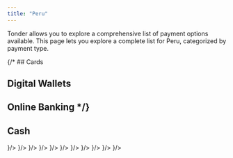 ```yaml
---
title: "Peru"
---
```


Tonder allows you to explore a comprehensive list of payment options available. This page lets you explore a complete list for Peru, categorized by payment type. 

{/* ## Cards

## Digital Wallets

## Online Banking */}

## Cash

<CardGroup cols={4}>
  <Card title="Pago Efectivo" icon={
    <svg xmlns="http://www.w3.org/2000/svg" width="48" height="32" fill="none"><path d="M0 4a4 4 0 0 1 4-4h40a4 4 0 0 1 4 4v24a4 4 0 0 1-4 4H4a4 4 0 0 1-4-4V4z" fill="#FC0"/><path d="M35.517 15.259a.914.914 0 0 1-.025 1.175c-4.228 4.831-9.79 8.414-15.947 10.231l-1.592.47a2.102 2.102 0 0 1-2.585-1.341 31.104 31.104 0 0 1 .014-19.922 2.12 2.12 0 0 1 2.538-1.374l1.497.392a30.79 30.79 0 0 1 16.1 10.369z" fill="#fff"/><path d="M33.837 15.273a.794.794 0 0 1-.022 1.02c-3.672 4.197-8.502 7.309-13.85 8.887l-1.383.408a1.825 1.825 0 0 1-2.245-1.165 27.014 27.014 0 0 1 .012-17.303 1.841 1.841 0 0 1 2.204-1.192l1.3.34a26.742 26.742 0 0 1 13.983 9.005z" fill="#FC0"/><path fill-rule="evenodd" clip-rule="evenodd" d="m19.689 11.557 1.058-.166 1.06-.166 2.117-.083h.83l.563.014a2.913 2.913 0 0 1 2.842 2.912 4.798 4.798 0 0 1-4.797 4.797h-2.619l-.63 2.791a1 1 0 0 1-.975.78h-.317a1 1 0 0 1-.982-1.188l.93-4.874h3.889l-.229 1.411 3.322-2.906-2.325-2.907-.227 1.246h-3.827l.317-1.66z" fill="#000"/><path fill-rule="evenodd" clip-rule="evenodd" d="M44 1H4a3 3 0 0 0-3 3v24a3 3 0 0 0 3 3h40a3 3 0 0 0 3-3V4a3 3 0 0 0-3-3zM4 0a4 4 0 0 0-4 4v24a4 4 0 0 0 4 4h40a4 4 0 0 0 4-4V4a4 4 0 0 0-4-4H4z" fill="#000" fill-opacity=".1"/></svg>
  }/>
  <Card title="Kasnet" icon={
    <svg xmlns="http://www.w3.org/2000/svg" width="48" height="32" fill="none"><path d="M0 3a3 3 0 0 1 3-3h42a3 3 0 0 1 3 3v26a3 3 0 0 1-3 3H3a3 3 0 0 1-3-3V3z" fill="#213D94"/><path fill-rule="evenodd" clip-rule="evenodd" d="M45 1H3a2 2 0 0 0-2 2v26a2 2 0 0 0 2 2h42a2 2 0 0 0 2-2V3a2 2 0 0 0-2-2zM3 0a3 3 0 0 0-3 3v26a3 3 0 0 0 3 3h42a3 3 0 0 0 3-3V3a3 3 0 0 0-3-3H3z" fill="#fff" fill-opacity=".1"/><path fill-rule="evenodd" clip-rule="evenodd" d="m6.864 13.008-.79 2.331 3.89-2.331h2.62L7.32 16.023l3.527 3.308h-2.68l-2.586-2.534-.862 2.534H3l2.15-6.323h1.72-.006zm12.51 1.88h2.807c.999 0 1.298.32.953 1.332l-.227.663c-.328.969-.763 1.239-1.73 1.239h-2.983c-.996 0-1.297-.323-.956-1.333l.014-.059 1.348-.165-.112.358h3.106l.277-.815h-2.809c-.998 0-1.287-.325-.945-1.332l.181-.534c.329-.967.756-1.242 1.723-1.242h2.737c.932 0 1.298.3.977 1.247l-1.359.19.099-.305H19.62l-.253.748.008.008zm-3.548-1.88 1.19 5.116h-1.561l-.222-1.057H12.36l-.919 1.057H9.924l4.633-5.116h1.269zm-1.1 1.4-1.333 1.5h1.616l-.284-1.5zm11.26-1.4 3.077 3.605c.11.123.213.248.307.384.09-.333.16-.576.205-.72l1.111-3.269h1.568l-2.147 6.323h-1.13l-3.207-3.78a3.096 3.096 0 0 1-.165-.217c-.08.294-.142.505-.187.635l-1.146 3.36h-1.567l2.15-6.324h1.126l.005.003zm12.303 0-.38 1.114h-3.813l-.264.785h2.222l-.38 1.113h-2.221l-.31.905h3.861l-.408 1.2h-5.288l1.739-5.117h5.242zm1.047 5.116 1.345-3.965h-2.213l.39-1.151h5.869l-.393 1.15H42.11l-1.349 3.966h-1.425z" fill="#fff"/></svg>
  }/>
  <Card title="Caja Los Andes" icon={
    <svg xmlns="http://www.w3.org/2000/svg" width="48" height="32" fill="none"><path d="M0 3a3 3 0 0 1 3-3h42a3 3 0 0 1 3 3v26a3 3 0 0 1-3 3H3a3 3 0 0 1-3-3V3z" fill="#1A93CA"/><path fill-rule="evenodd" clip-rule="evenodd" d="M45 1H3a2 2 0 0 0-2 2v26a2 2 0 0 0 2 2h42a2 2 0 0 0 2-2V3a2 2 0 0 0-2-2zM3 0a3 3 0 0 0-3 3v26a3 3 0 0 0 3 3h42a3 3 0 0 0 3-3V3a3 3 0 0 0-3-3H3z" fill="#000" fill-opacity=".1"/><path d="M42.03 23.124v-2.117c0-.04.009-.083-.023-.118-.064-.304-.263-.47-.572-.47h-3.736c-.48 0-.957-.043-1.423-.166-1.12-.295-2.068-.86-2.78-1.79a53.967 53.967 0 0 1-1.514-2.11 364.618 364.618 0 0 1-4.66-6.935c-.131-.201-.302-.306-.549-.305-.89.005-1.78.004-2.67 0a.604.604 0 0 0-.517.264c-2.12 2.836-4.236 5.676-6.425 8.46-.392.499-.76 1.023-1.25 1.434-1.186.995-2.547 1.45-4.09 1.232-2.304-.328-3.879-2.572-3.436-4.855.343-1.764 1.757-3.088 3.553-3.328.28-.037.454-.195.513-.465.032-.034.024-.077.024-.117V9.565c0-.04.008-.084-.026-.117-.064-.295-.274-.46-.573-.447-.277.01-.55.052-.821.106-1.762.348-3.23 1.203-4.36 2.596-1.484 1.833-1.993 3.93-1.529 6.24.348 1.734 1.242 3.155 2.616 4.267a7.274 7.274 0 0 0 4.164 1.632 8.246 8.246 0 0 0 2.51-.215c1.32-.317 2.515-.88 3.549-1.77.549-.472.992-1.039 1.442-1.599 1.784-2.224 3.495-4.504 5.21-6.78.18-.24.342-.494.552-.709.144-.146.271-.141.422-.003.086.079.144.179.206.275 1.423 2.189 2.853 4.373 4.37 6.498.423.593.832 1.2 1.342 1.72 1.552 1.585 3.479 2.35 5.667 2.44 1.405.058 2.813.014 4.22.014.31 0 .507-.165.571-.47.032-.036.022-.079.022-.119z" fill="#fff"/></svg>
  }/>
  <Card title="Caja Paita" icon={
    <svg xmlns="http://www.w3.org/2000/svg" width="48" height="32" fill="none"><path d="M0 3a3 3 0 0 1 3-3h42a3 3 0 0 1 3 3v26a3 3 0 0 1-3 3H3a3 3 0 0 1-3-3V3z" fill="#EFEFEF"/><path fill-rule="evenodd" clip-rule="evenodd" d="M45 1H3a2 2 0 0 0-2 2v26a2 2 0 0 0 2 2h42a2 2 0 0 0 2-2V3a2 2 0 0 0-2-2zM3 0a3 3 0 0 0-3 3v26a3 3 0 0 0 3 3h42a3 3 0 0 0 3-3V3a3 3 0 0 0-3-3H3z" fill="#000" fill-opacity=".1"/><path d="M13.03 11.01v6.793c-.002 1.317-.504 2.398-1.55 3.209a3.654 3.654 0 0 1-2.247.79c-1.372.012-2.744.003-4.116.003-.032 0-.065-.003-.109-.006-.003-.044-.008-.085-.008-.125V14.89a3.89 3.89 0 0 1 3.891-3.885c1.315-.008 2.63-.004 3.945-.004.06 0 .12.006.193.009zm-2.546 7.59h.249c.405.001.536-.109.545-.512.014-.624.022-1.249.007-1.873-.014-.612-.443-1.038-1.028-1.043-.824-.005-1.647-.006-2.47.002a1.042 1.042 0 0 0-1.038 1.056c-.002.54-.01 1.078-.007 1.618 0 .15.019.302.048.45.033.174.145.286.328.302.122.01.245.005.368.01.09.005.124-.03.122-.123-.008-.265-.008-.53-.011-.795v-.282h2.886v1.19zm-1.447-3.63c.374.009.68-.275.69-.642a.662.662 0 0 0-.658-.673.67.67 0 0 0-.687.648c-.009.35.294.658.655.667zm-.02 4.038c.694 0 1.389.002 2.084-.001.062 0 .124-.034.187-.051-.064-.021-.128-.06-.192-.06-1.395-.003-2.789-.002-4.183-.002-.033 0-.068-.005-.098.004-.023.007-.04.032-.06.049.021.02.04.05.065.057.04.01.084.004.127.004h2.07zM28.793 19.194h-1.078c-.003-.067-.009-.126-.009-.186l.001-4.455c0-.453.206-.662.654-.66.662.005 1.325-.005 1.985.023.793.033 1.31.527 1.393 1.32.03.282.021.578-.026.858-.122.734-.604 1.16-1.347 1.198-.462.023-.927.015-1.39.007-.146-.002-.181.041-.18.184.01.52.005 1.04.004 1.56 0 .046-.004.092-.007.15zm.075-3.652c0 .17-.004.34 0 .51.003.158.089.251.244.252.335.003.671.008 1.006-.007.37-.017.597-.25.631-.62.007-.075.005-.151.003-.227-.015-.388-.218-.627-.604-.657-.343-.026-.689-.02-1.034-.016-.153 0-.24.1-.245.255-.005.17-.001.34-.001.51z" fill="#D92128"/><path d="M18.932 15.762c-.317 0-.613.004-.91-.005-.034 0-.081-.067-.096-.112-.21-.623-.584-.813-1.152-.818-.58-.005-1.022.204-1.255.885a2.568 2.568 0 0 0 .045 1.843c.234.573.743.768 1.277.755a2.06 2.06 0 0 0 .324-.034c.316-.058.535-.247.673-.532.104-.213.276-.3.504-.299h.59c-.058.552-.244 1.015-.684 1.349-.351.265-.755.372-1.188.406-.45.035-.89 0-1.31-.162-.719-.276-1.123-.827-1.277-1.563a4.236 4.236 0 0 1 .049-2.004c.226-.83.873-1.387 1.732-1.495.5-.063.992-.044 1.466.13.676.248 1.058.746 1.185 1.447.011.06.016.12.027.21z" fill="#7EA43F"/><path d="M31.869 16.296c.026-.497.386-.96.894-1.105a2.676 2.676 0 0 1 1.792.087c.41.168.623.49.625.94l.001 1.505c.001.465.045.924.167 1.375.007.026.007.055.011.09h-.831l-.045-.162c-.055.024-.11.049-.165.07a2.768 2.768 0 0 1-1.602.131c-.704-.152-1.025-.689-.931-1.44.073-.584.469-.838.973-.97.314-.081.642-.112.96-.178.114-.023.226-.07.328-.126a.257.257 0 0 0 .136-.275.273.273 0 0 0-.195-.237c-.262-.088-.532-.125-.794-.033-.108.038-.188.158-.28.241-.032.029-.064.082-.096.083-.316.006-.632.004-.948.004zm2.327.9c-.188.057-.353.113-.52.158-.169.046-.341.076-.509.123a.803.803 0 0 0-.216.104c-.172.112-.202.287-.187.474a.404.404 0 0 0 .265.37c.368.148.867-.035 1.058-.381.147-.266.102-.55.109-.849zM42.19 19.188h-.84l-.05-.163c-.434.238-.907.26-1.38.25a1.823 1.823 0 0 1-.593-.119c-.524-.199-.757-.607-.724-1.215.034-.619.264-.915.983-1.123.312-.09.641-.115.96-.179.105-.02.209-.062.305-.11a.269.269 0 0 0 .155-.292c-.016-.129-.092-.205-.209-.243-.253-.08-.515-.117-.766-.028-.113.04-.196.163-.292.247-.033.028-.067.078-.1.079-.312.006-.624.003-.935.003-.005-.437.349-.912.816-1.082.481-.175.976-.15 1.47-.06.323.057.629.17.817.457.092.14.172.315.183.479.028.424.023.85.015 1.276-.011.612.018 1.22.185 1.823zm-1.165-1.99c-.032.004-.05.005-.068.01-.276.075-.554.148-.829.23-.12.037-.243.082-.35.146-.173.101-.2.28-.188.459.01.176.09.313.267.382.409.162.955-.072 1.108-.483.089-.24.069-.489.06-.744z" fill="#D92128"/><path d="M22.578 19.213c-.222 0-.425-.006-.628.002-.12.005-.205-.014-.206-.158 0-.03-.02-.06-.031-.087-.19.059-.37.139-.558.168-.415.066-.835.113-1.25 0-.556-.152-.834-.492-.864-1.067-.01-.176.01-.358.046-.532.086-.413.408-.607.768-.717.327-.1.673-.132 1.008-.206.146-.032.289-.087.425-.148a.265.265 0 0 0 .156-.266.279.279 0 0 0-.185-.262c-.28-.112-.57-.148-.856-.041a.546.546 0 0 0-.228.198.255.255 0 0 1-.246.122c-.222-.008-.444 0-.667 0-.046 0-.091-.005-.137-.008.046-.504.409-.943.924-1.075a2.762 2.762 0 0 1 1.711.084c.422.162.635.49.637.942 0 .506-.002 1.012 0 1.518.002.478.041.953.165 1.417.008.03.008.064.015.116h.001zm-1.132-2.088c-.384.103-.756.2-1.126.304a.543.543 0 0 0-.171.097c-.257.194-.215.71.075.834.372.16.95.037 1.152-.43.112-.263.071-.536.07-.805zM24.068 16.212c.06-.573.495-1.028 1.102-1.123.479-.074.962-.069 1.43.085.422.14.758.477.741 1.002a19.5 19.5 0 0 0 .002 1.547c.021.446.095.89.146 1.334.005.046.018.091.03.153-.252 0-.492.003-.73-.004-.032 0-.07-.053-.088-.09-.022-.043-.026-.097-.038-.147-.195.06-.374.14-.56.169-.43.065-.863.124-1.29-.01-.645-.202-.873-.625-.828-1.306.01-.152.047-.31.104-.452.1-.253.318-.409.561-.488.316-.103.649-.156.973-.236.195-.048.393-.094.582-.163.122-.045.189-.155.18-.294-.01-.147-.104-.232-.234-.273a1.366 1.366 0 0 0-.754-.042c-.141.035-.223.131-.302.24-.027.04-.07.093-.108.095-.305.007-.612.003-.92.003zm2.322.898c-.162.053-.302.104-.446.144-.218.06-.44.103-.656.17-.244.074-.354.232-.363.48-.01.235.08.406.282.473.364.122.9.023 1.108-.437.118-.264.072-.543.075-.83z" fill="#7EA43F"/><path d="M38.528 18.402v.818c-.138 0-.269.003-.4-.001-.231-.007-.463-.014-.694-.03-.333-.023-.535-.22-.576-.555a2.478 2.478 0 0 1-.012-.298v-4.3c0-.041.003-.083.006-.157.234.011.466.002.69.04.212.036.36.258.364.484.004.221 0 .442 0 .683h.613c.07.388-.028.764-.604.768-.003.048-.008.098-.008.148v2.086c0 .234.079.311.317.314h.304z" fill="#D92128"/><path d="M23.798 17.818c0 .667.01 1.334-.006 2a2.34 2.34 0 0 1-.125.646c-.067.21-.254.32-.459.362-.234.046-.476.058-.714.082-.117.012-.17-.032-.163-.162.011-.178.007-.359 0-.538-.004-.107.043-.14.14-.147.247-.022.264-.04.302-.281.007-.051.007-.104.007-.156v-4.298c0-.124.062-.186.185-.187h.284c.358.001.548.19.548.552.002.709 0 1.418.001 2.127z" fill="#7EA43F"/><path d="M36.577 19.194h-1.044v-4.115c.233.011.47.003.698.041.208.035.345.264.346.513.002.491 0 .983 0 1.474V19.194zM36.571 14.707h-1.04v-.833c.243.017.489.01.723.058.18.037.289.196.314.382.017.124.003.253.003.393z" fill="#D92128"/><path d="M23.788 14.746c-.23-.03-.442-.05-.65-.086-.294-.053-.412-.28-.297-.57.324.118.556.367.82.57a1.7 1.7 0 0 0-.748-.694c.223-.072.412-.085.585.028.272.178.261.468.29.752z" fill="#7EA43F"/><path d="M7.605 16.648c0-.17-.013-.34.007-.507.007-.06.086-.125.148-.162.047-.028.12-.02.18-.02h2.183c.287 0 .337.05.335.34v.35H7.605z" fill="#D92128"/></svg>
  }/>
  <Card title="Caja Santa" icon={
    <svg xmlns="http://www.w3.org/2000/svg" width="48" height="32" fill="none"><path d="M0 3a3 3 0 0 1 3-3h42a3 3 0 0 1 3 3v26a3 3 0 0 1-3 3H3a3 3 0 0 1-3-3V3z" fill="#005FA1"/><path fill-rule="evenodd" clip-rule="evenodd" d="M45 1H3a2 2 0 0 0-2 2v26a2 2 0 0 0 2 2h42a2 2 0 0 0 2-2V3a2 2 0 0 0-2-2zM3 0a3 3 0 0 0-3 3v26a3 3 0 0 0 3 3h42a3 3 0 0 0 3-3V3a3 3 0 0 0-3-3H3z" fill="#fff" fill-opacity=".1"/><path fill-rule="evenodd" clip-rule="evenodd" d="M4.652 22.595v.655h12.322v-.655H4.652zM12.755 10.946a1.946 1.946 0 1 1-3.893 0 1.946 1.946 0 0 1 3.893 0zM15.025 13.18h-8.43A2.594 2.594 0 0 0 4 15.773v3.89a2.595 2.595 0 0 0 2.595 2.597h.166a1.94 1.94 0 0 1-.49-1.29v-1.617h9.078v1.617c0 .496-.187.946-.49 1.29h.166a2.594 2.594 0 0 0 2.593-2.596v-3.891a2.593 2.593 0 0 0-2.593-2.593zM6.27 17.407v-.652c0-1.074.872-1.946 1.945-1.946h5.189c1.074 0 1.945.872 1.945 1.946v.652H6.269zM41.226 14.162h-1.587l-3 7.139h1.588l.615-1.647h3.106l.655 1.647h1.668l-3.048-7.14h.003zm-1.897 4.198 1.052-2.756 1.083 2.756h-2.136.001zM35.531 14.162v3.816c0 .495.017.774-.056 1.119-.02.09-.078.203-.13.29a1.318 1.318 0 0 1-.656.54c-.155.053-.2.084-.784.084h-1.419l-2.495-5.85h-1.587l-2.456 5.845h-2.954c-.306 0-.564-.008-.748-.062a1.194 1.194 0 0 1-.83-.832 5.394 5.394 0 0 1-.183-1.278c0-.116.003-.415.025-.629.022-.224.05-.4.111-.671.062-.268.13-.533.444-.793.262-.216.536-.288 1.044-.288h2.57v-1.294h-2.933a4.39 4.39 0 0 0-.415.014 2.628 2.628 0 0 0-1.964 1.23c-.108.168-.19.344-.272.565-.08.22-.132.397-.185.642a4.165 4.165 0 0 0-.113.82l-.008.484c.018.584.12 1.048.29 1.536.16.461.443.918.86 1.255.326.265.682.43 1.019.514.336.085.496.08 1.232.08h4.054l.616-1.648h3.107l.655 1.649h3.205c.228 0 .378 0 .521-.018.128-.017.262-.047.387-.084.127-.037.26-.088.438-.188a2.277 2.277 0 0 0 .927-.91c.076-.15.17-.326.234-.594.062-.268.073-.646.073-1.093v-4.254h-1.62l-.004.003zm-7.437 4.2 1.052-2.757.014.04 1.067 2.718h-2.133v-.001z" fill="#fff"/></svg>
  }/>
  <Card title="Caja Sullana" icon={
    <svg xmlns="http://www.w3.org/2000/svg" width="48" height="32" fill="none"><path d="M0 3a3 3 0 0 1 3-3h42a3 3 0 0 1 3 3v26a3 3 0 0 1-3 3H3a3 3 0 0 1-3-3V3z" fill="#EFEFEF"/><path fill-rule="evenodd" clip-rule="evenodd" d="M45 1H3a2 2 0 0 0-2 2v26a2 2 0 0 0 2 2h42a2 2 0 0 0 2-2V3a2 2 0 0 0-2-2zM3 0a3 3 0 0 0-3 3v26a3 3 0 0 0 3 3h42a3 3 0 0 0 3-3V3a3 3 0 0 0-3-3H3z" fill="#000" fill-opacity=".1"/><path d="M33.982 15.906c.82.22 1.475.662 1.885 1.42.253.467.327.958.114 1.464-.127.303-.37.523-.583.761a9.44 9.44 0 0 1-2.607 2.06c-.046.025-.1.04-.13.086-.03.063-.093.083-.148.11-.99.483-2.026.813-3.115.986-.666.107-1.336.152-2.01.174-.996.033-1.98-.051-2.962-.197-.796-.118-1.587-.262-2.35-.526-.12-.04-.12-.042-.13-.12.056-.032.113-.017.169-.003a6.004 6.004 0 0 0 1.837.144 6.28 6.28 0 0 0 3.29-1.177c.067-.047.13-.1.208-.128.398-.118.775-.291 1.15-.465.87-.404 1.702-.877 2.474-1.45 1.104-.82 2.046-1.79 2.758-2.973.039-.064.064-.143.15-.165z" fill="#BC2026"/><path d="M33.982 15.906c-.276.444-.564.879-.895 1.285-.599.735-1.29 1.37-2.053 1.927-1.075.785-2.247 1.386-3.489 1.858-.03.011-.065.016-.097.023.043-.153.19-.211.293-.303a6.198 6.198 0 0 0 1.336-1.685c.157-.287.272-.593.414-.887a13.647 13.647 0 0 0 1.415-2.228c.627-1.244 1.026-2.562 1.278-3.928.08-.436.144-.874.194-1.314.01-.086.003-.173.01-.26.003-.053-.014-.12.067-.136.808-.27 1.828-.097 2.4.596.306.37.394.79.338 1.267-.158 1.343-.545 2.608-1.211 3.787v-.002z" fill="#F3CA24"/><path d="M28.703 25.46c.308 1.032-.32 2.2-1.322 2.47-.34.09-.665.017-.995-.054a10.609 10.609 0 0 1-3.007-1.136c-.06.017-.102-.021-.146-.048a9.977 9.977 0 0 1-1.759-1.354 11.158 11.158 0 0 1-1.493-1.778c-.438-.653-.8-1.35-1.117-2.069a13.428 13.428 0 0 1-.638-1.795c-.014-.05-.04-.1-.01-.153.075-.032.102.031.133.074a6.361 6.361 0 0 0 2.148 1.912.366.366 0 0 1 .105.076c.397.414.834.784 1.281 1.142a12.87 12.87 0 0 0 3.247 1.917c.88.354 1.793.59 2.736.694.186.02.373.045.561.037.096-.005.194 0 .275.064v.001z" fill="#BC2026"/><path d="M18.223 19.51c.064.334.178.655.29.975.463 1.334 1.097 2.576 1.965 3.694a10.065 10.065 0 0 0 2.828 2.514l.073.047c-.225.926-1.14 1.62-2.091 1.575a1.496 1.496 0 0 1-.923-.365c-.63-.54-1.214-1.124-1.711-1.79-.202-.27-.385-.552-.564-.837-.068-.03-.093-.095-.127-.153-.63-1.107-.995-2.3-1.168-3.558a11.583 11.583 0 0 1-.079-2.103c.043-.93.188-1.847.42-2.75.017-.063.022-.135.09-.173.086.062.07.162.079.246.087.88.374 1.69.823 2.447.043.07.115.132.095.23z" fill="#F3CA24"/><path d="M17.234 16.587c-.144.446-.227.906-.305 1.366a12.793 12.793 0 0 0-.176 2.595c.059 1.632.442 3.179 1.249 4.61.03.054.058.11.088.165-.709.714-1.875.864-2.66.344-.3-.2-.492-.473-.608-.813-.201-.59-.382-1.183-.486-1.799a9.33 9.33 0 0 1-.134-1.476c-.043-.048-.033-.108-.033-.165a8.827 8.827 0 0 1 .416-2.71c.503-1.63 1.362-3.06 2.461-4.354.193-.227.386-.455.603-.659.041-.039.076-.107.154-.066.022.072-.018.131-.043.191-.279.654-.455 1.332-.48 2.046a2.18 2.18 0 0 0-.013.636c.003.034.003.068-.033.089zM12.684 16.432c-.837-.228-1.424-.719-1.637-1.583-.122-.493-.003-.94.323-1.33.74-.885 1.584-1.65 2.572-2.251.007-.005.011-.015.017-.022.12-.138.29-.204.446-.286a10.59 10.59 0 0 1 3.693-1.145c.435-.052.871-.074 1.31-.088 1.093-.035 2.171.078 3.243.279.068.013.15.01.18.097-.014.048-.056.048-.093.052a6.313 6.313 0 0 0-2.785 1.036.508.508 0 0 1-.088.05c-.71.201-1.395.47-2.066.778-.875.4-1.696.888-2.46 1.473a9.897 9.897 0 0 0-2.529 2.82c-.03.05-.042.124-.126.12z" fill="#BC2026"/><path d="M12.684 16.432c.16-.244.314-.492.48-.732a9.897 9.897 0 0 1 1.875-2.016c.78-.64 1.63-1.165 2.536-1.604a15.18 15.18 0 0 1 2.21-.859c.018-.005.038-.003.057-.004.015.065-.043.08-.078.105a6.087 6.087 0 0 0-1.861 2.179c-.022.041-.038.09-.091.105-.15.085-.253.221-.365.344-1.201 1.322-2.16 2.794-2.742 4.492a9.334 9.334 0 0 0-.503 3.137c-.337.06-.675.108-1.018.04-.756-.153-1.339-.52-1.588-1.294-.095-.295-.038-.587.018-.882a9.86 9.86 0 0 1 1.04-2.931c.013-.025.02-.054.03-.08zM22.935 5.696c.178-.963 1.068-1.709 2.029-1.696.34.005.646.118.92.323.915.685 1.736 1.46 2.384 2.406.01.015.029.025.043.037.097.05.136.148.189.232a9.89 9.89 0 0 1 1.338 3.317c.152.747.227 1.5.232 2.264.006.88-.052 1.75-.21 2.615-.013.076-.017.153-.048.225-.099.034-.077-.05-.084-.093a6.19 6.19 0 0 0-.227-.95 5.72 5.72 0 0 0-.916-1.768c-.038-.05-.08-.097-.095-.16-.057-.25-.167-.48-.264-.715a13.71 13.71 0 0 0-1.174-2.23 11.356 11.356 0 0 0-1.813-2.16 9.327 9.327 0 0 0-1.925-1.39c-.102-.054-.2-.114-.303-.167-.036-.018-.085-.031-.076-.09z" fill="#EC7D23"/><path d="M22.935 5.696c.254.146.51.287.76.438.862.52 1.614 1.17 2.287 1.918 1.12 1.247 1.914 2.684 2.506 4.24.019.05.041.099.032.154-.136-.032-.186-.161-.264-.251-.454-.52-.998-.925-1.589-1.274-.224-.132-.469-.221-.691-.356-.52-.429-1.053-.84-1.62-1.207-1.332-.866-2.764-1.497-4.33-1.803a8.505 8.505 0 0 0-1.618-.173c-.177 0-.354-.021-.531 0-.059.008-.127.018-.174-.042-.274-.879-.003-1.807.668-2.308.432-.323.91-.36 1.425-.279 1.076.17 2.115.46 3.096.939.012.006.029.003.043.004z" fill="#BC2026"/><path d="M17.703 7.34c.225.024.45-.007.676-.002 1.015.021 1.997.206 2.959.517 1.5.486 2.845 1.254 4.085 2.218.197.152.397.3.575.476-.058.042-.112.006-.163-.014a6.131 6.131 0 0 0-1.62-.385c-.349-.033-.697-.075-1.049-.025-.11.016-.229.036-.338-.02-.239-.097-.494-.115-.744-.155a15.363 15.363 0 0 0-2.137-.185c-2.09-.038-4.065.374-5.884 1.436-.032.019-.06.048-.103.044-.509-.487-.774-1.078-.703-1.786.066-.654.4-1.136 1.026-1.378a10.71 10.71 0 0 1 2.316-.632 10.61 10.61 0 0 1 1.105-.11l-.001.001z" fill="#F3CA24"/><path d="M28.703 25.46c-1.082-.052-2.136-.235-3.16-.6a12.635 12.635 0 0 1-3.072-1.619 15.087 15.087 0 0 1-1.807-1.514c-.037-.036-.084-.065-.099-.12.05-.025.094 0 .136.02a6.88 6.88 0 0 0 1.126.424c.042.012.108.005.115.077.013.064.074.051.113.066.52.19 1.061.3 1.603.405.523.102 1.05.17 1.579.236.444.055.89.09 1.335.097.93.017 1.858-.023 2.781-.174a11.139 11.139 0 0 0 3.252-1.044c.017-.009.037-.011.056-.017.611.72.925 1.657.398 2.558a1.43 1.43 0 0 1-.826.658c-.971.309-1.962.506-2.983.53l-.548.016v.001z" fill="#EC7D23"/><path d="M29.786 15.418c.057-.386.121-.773.17-1.16.034-.276.059-.553.065-.83.011-.452.02-.905 0-1.357-.031-.659-.122-1.311-.27-1.956a9.751 9.751 0 0 0-1.41-3.284c-.014-.02-.02-.043-.03-.065.636-.72 1.727-.962 2.533-.56.353.177.595.45.752.817.279.654.516 1.318.67 2.013.088.403.136.813.19 1.222-.06.166-.033.34-.052.51-.07.634-.189 1.257-.323 1.88a13.502 13.502 0 0 1-1.593 4.087 11.04 11.04 0 0 1-.982 1.418c-.044-.055-.015-.111.002-.164.229-.708.301-1.435.27-2.176-.005-.131-.07-.264.008-.395z" fill="#BC2026"/><path d="m17.238 15.92.001.589a1.455 1.455 0 0 1-.001-.59z" fill="#DE7F87"/><path d="M27.482 18.503V14.33c.039.056.026.12.026.181v3.809c0 .061.014.126-.026.182z" fill="#CD424C"/><path d="M27.505 19.488c-.04-.065-.105-.036-.157-.036h-7.586c-.05 0-.107-.022-.147.03v.458c.032.056.086.03.13.03 2.539.002 5.077.002 7.616 0 .047 0 .108.03.141-.036l.003-.446zM23.556 13.297c.54.002.985-.422.987-.937.001-.528-.435-.944-.99-.944-.545 0-.989.418-.989.934 0 .524.44.945.992.947zM20.069 18.898c.46.013.92.003 1.414.003-.151-.098-.219-.213-.22-.36 0-.303.003-.606.004-.909 1.476 0 2.953 0 4.429-.003.107 0 .14.03.138.138-.006.292-.002.586-.001.878-.014.112-.086.183-.2.256.487 0 .943.007 1.399-.003.231-.005.398-.168.45-.395.019-.037.012-.076.012-.113v-3.946c0-.038.007-.077-.011-.114-.05-.23-.201-.361-.464-.403-.046-.039-.101-.022-.152-.022h-6.638c-.05 0-.107-.018-.152.024-.295.057-.464.231-.465.498-.002 1.328-.002 2.656 0 3.983 0 .255.202.481.457.488zm1.195-3.343c.002-.185.09-.3.254-.355l4.086.001c.136.033.206.125.23.258-.001.255-.006.51 0 .764.002.106-.027.14-.137.14-1.476-.005-2.953-.004-4.43-.004-.001-.268-.007-.537-.003-.804z" fill="#BD2227"/></svg>
  }/>
  <Card title="Caja Trujillo" icon={
    <svg xmlns="http://www.w3.org/2000/svg" width="48" height="32" fill="none"><path d="M0 3a3 3 0 0 1 3-3h42a3 3 0 0 1 3 3v26a3 3 0 0 1-3 3H3a3 3 0 0 1-3-3V3z" fill="#EC2127"/><path fill-rule="evenodd" clip-rule="evenodd" d="M45 1H3a2 2 0 0 0-2 2v26a2 2 0 0 0 2 2h42a2 2 0 0 0 2-2V3a2 2 0 0 0-2-2zM3 0a3 3 0 0 0-3 3v26a3 3 0 0 0 3 3h42a3 3 0 0 0 3-3V3a3 3 0 0 0-3-3H3z" fill="#000" fill-opacity=".1"/><path d="M16.88 23.102c.097-.063.193-.015.29-.044-.126-.047-.271-.043-.347-.133-.108-.128-.251-.17-.39-.229-.184-.077-.374-.142-.56-.212.393-.012.77.074 1.147.146-.181-.136-.424-.14-.607-.295.102-.06.234.033.267-.038.033-.07.089-.136.117-.214a3.15 3.15 0 0 0-.66-.211c-.562-.133-1.137-.18-1.71-.235a26.927 26.927 0 0 0-2.065-.103c-.063-.049-.138-.041-.21-.041H9.786c-.072 0-.147-.007-.211.04a38.67 38.67 0 0 0-2.431.116c-.857.063-1.713.148-2.563.28-.44.068-.88.144-1.31.266-.067.02-.155.025-.172.112-.018.089.046.15.105.205.06.057.139.084.217.104.213.056.428.081.65.067.47-.032.94-.07 1.41-.078 2.256-.04 4.511-.05 6.761.177.654.066 1.307.13 1.955.238.592.099 1.188.167 1.783.243.046.006.215.12.166-.095-.011-.046.056-.043.095-.047.156-.019.28.064.41.126.094.044.176.13.29.105.155-.035.308-.009.472.005-.164-.125-.389-.1-.533-.255zM9.573 11.551a1.275 1.275 0 0 0 1.286-1.268A1.266 1.266 0 0 0 9.592 9c-.73-.007-1.318.558-1.316 1.264a1.287 1.287 0 0 0 1.297 1.287z" fill="#F2BB1C"/><path d="M3.53 20.965c.061.054.137.042.208.042h2.45c.044 0 .097.015.129-.037-.013-.065-.061-.063-.11-.059-.295-.108-.45-.333-.528-.622l.01-1.83c.05-.002.098-.006.147-.006h7.345l.122.002c.092 0 .13.05.13.137l.001.168.002 1.587a.778.778 0 0 1-.522.571c-.047-.003-.1-.014-.107.06.046.046.106.028.159.028.819.002 1.638.001 2.457.001.072 0 .147.007.209-.044a.596.596 0 0 0 .437-.43c.06-.069.043-.152.043-.23l-.001-6.043c0-.086.019-.178-.043-.254a1.347 1.347 0 0 0-.09-.37c-.278-.714-.81-1.106-1.567-1.216-.077-.06-.17-.044-.257-.044-3.049-.001-6.098-.002-9.146-.001-.088 0-.18-.018-.258.043-.103.018-.206.031-.307.056-.689.169-1.247.766-1.348 1.438l-.045.097c-.06.067-.05.15-.05.23l.001 6.11c0 .08-.013.162.052.227l.019.047c.118.16.246.305.458.342zm2.892-6.801c1.984 0 3.969-.002 5.954-.004.129 0 .258-.005.388-.008.341.057.564.247.667.575.002.433.006.866.004 1.3 0 .193-.01.198-.208.204-.04.002-.08 0-.121 0H5.955c-.09 0-.178-.005-.267-.008l-.014-1.397c.087-.36.302-.594.676-.671.024.003.048.009.072.009zM21.452 17.193c-.82.006-1.638.006-2.457.008-.035.01-.053.036-.053.07v.671c0 .035.017.06.051.072l.758.012c.004.104.012.208.012.312.001.793 0 1.586.004 2.379 0 .08-.045.176.049.24v.001c.31.065.619.056.928.004l-.005-.006c.1-.05.051-.141.051-.212.004-.738.002-1.477.003-2.215 0-.168.01-.337.014-.505.21 0 .421 0 .632-.003.166-.003.168-.005.17-.178.003-.16-.005-.32.003-.48.006-.12-.028-.171-.16-.17zM37.537 20.14c-.331.004-.663-.003-.994-.006-.004-.113-.01-.225-.01-.337 0-.787.002-1.574-.003-2.361 0-.078.055-.178-.055-.235h-.961c-.073.063-.053.147-.053.225l.001 3.308c0 .077-.02.161.049.225l.003-.006a.067.067 0 0 0 .012.015c.043.047.105.04.163.04l1.84-.001c.062 0 .133.014.171-.059.001-.216-.005-.432.005-.648.007-.13-.046-.162-.168-.16zM27.602 16.238c.635.182 1.433-.047 1.59-.872l.03-.14c.055-.079.047-.169.047-.256.002-.784.003-1.567.002-2.35 0-.069.023-.148-.059-.194l-.954.002c-.068.04-.06.108-.06.171l.004 2.646c-.1.244-.24.287-.438.137-.081-.061-.13-.16-.184-.185-.183.163-.346.308-.51.451-.075.065-.08.127-.014.204.15.174.319.322.546.386zM34.485 17.42c0-.077.025-.164-.058-.22l-.956.001c-.084.057-.056.144-.056.22-.002 1.104-.002 2.209 0 3.313 0 .076-.024.163.053.223v-.002c.017.015.034.039.052.04.287.021.575.02.862 0 .019 0 .035-.025.052-.04v.003c.072-.052.053-.129.053-.199 0-1.113 0-2.226-.002-3.34zM32.282 17.201l-.952.002c-.078.036-.06.107-.06.168 0 .88.002 1.759.004 2.639-.112.264-.265.302-.475.12-.066-.056-.107-.138-.183-.172-.161.153-.315.307-.476.451-.096.086-.078.154-.003.241.265.312.6.438 1.01.416.578-.032.974-.346 1.103-.9l.041-.163c.063-.066.05-.15.05-.228V17.42c0-.076.023-.163-.06-.22zM29.506 17.202a9.558 9.558 0 0 0-.912.003c-.072.009-.056.067-.056.11l.003 2.247c-.018.07-.032.14-.052.21-.076.264-.244.408-.516.433-.435.041-.706-.153-.752-.586v-2.273c0-.055.006-.115-.058-.146h-.953c-.074.05-.058.128-.058.197 0 .755 0 1.51.003 2.265 0 .135.007.273.095.39.134.446.415.76.867.903.483.153.973.163 1.46.01.594-.185.903-.585.941-1.204.038-.047.043-.104.043-.16l.002-2.283c0-.046.006-.099-.057-.116zM25.624 20.902c-.374-.486-.765-.96-1.134-1.469.428-.13.695-.372.785-.782a.771.771 0 0 0 .003-.595.968.968 0 0 0-.58-.723 1.422 1.422 0 0 0-.588-.135l-1.606.003c-.079.06-.055.145-.055.222a1403.95 1403.95 0 0 0 0 3.31c0 .076-.02.161.051.224v-.005c.021.04.058.054.1.054.263 0 .527-.001.79-.003.034 0 .061-.018.081-.045h-.003c.084-.058.05-.145.05-.22.005-.288 0-.576.005-.864 0-.074-.031-.164.06-.215l.857 1.301c.02.013.04.037.06.037.355.004.711.006 1.067.007.034 0 .066-.01.081-.041.011-.023-.004-.045-.024-.06zm-1.347-2.45a.397.397 0 0 1-.284.38c-.148.051-.3.064-.456.052v-.001c-.036-.214-.013-.43-.016-.644-.004-.253 0-.253.256-.278.36.041.518.195.5.49zM21.859 15.022c-.073.05-.143.102-.218.148-.22.133-.456.211-.715.175-.638-.09-.997-.55-.911-1.187a.98.98 0 0 1 .982-.884c.316.002.585.097.817.305.043.073.093.08.095-.013.006-.333 0-.666-.003-1 0-.017-.027-.035-.041-.052-.921-.45-2.135-.093-2.659.857-.413.75-.392 2.065.847 2.692.576.291 1.163.305 1.761.076.095.005.1-.06.1-.127 0-.31 0-.62-.004-.931 0-.021.026-.092-.051-.06zM22.75 16.231c.255.006.51.002.765.001.056 0 .114 0 .145-.06l.254-.613 1.358-.005c.115.192.165.411.252.615.017.028.04.054.073.054.296.004.59.01.886.004.116-.002.125-.038.062-.183a.214.214 0 0 0-.006-.012c-.065-.164-.132-.327-.196-.492-.375-.982-.753-1.964-1.122-2.948-.047-.124-.099-.181-.24-.174-.25.012-.503.01-.754 0-.129-.004-.181.046-.224.162-.156.421-.324.839-.489 1.257-.288.732-.578 1.463-.867 2.195a.308.308 0 0 0-.024.053c-.048.12-.022.142.127.146zm1.83-2.587h.049l.381 1.135h-.82l.39-1.135zM33.776 16.223c.088-.025.09-.08.028-.14-.19-.495-.383-.989-.572-1.484a291.99 291.99 0 0 1-.76-2.006c-.045-.12-.1-.183-.244-.175a7.175 7.175 0 0 1-.73 0c-.135-.005-.21.03-.249.165-.046.153-.115.3-.174.449-.368.943-.739 1.886-1.101 2.83-.039.101-.14.182-.111.306.004.007.007.02.012.02.335.063.67.09 1.003-.012.138-.188.168-.425.291-.62l1.36.002.253.62c.048.075.128.054.197.055.21.002.42 0 .629 0 .056 0 .115.005.168-.01zm-1.951-2.577.051-.002.385 1.135h-.822l.386-1.133zM40.534 20.154c-.001-.005-.013-.007-.02-.01l-1.15-.012c-.001-.898 0-1.795-.006-2.692 0-.078.054-.177-.052-.236a8.977 8.977 0 0 0-.913 0c-.086.031-.055.106-.056.163-.004.248-.003.497-.002.745l.008 2.837c.006.012.012.02.018.023.049.049.117.035.179.035h1.79c.069 0 .147.02.2-.052h-.003c.096-.266.075-.533.007-.8zM44.856 18.236c-.318-.658-.873-1.01-1.586-1.137a1.087 1.087 0 0 0-.708 0c-.809.105-1.593.724-1.742 1.584a.966.966 0 0 0-.005.645c.118.81.557 1.37 1.34 1.647.388.138.788.157 1.196.082 1.567-.286 1.96-1.88 1.505-2.821zm-1.963 1.908c-.606-.01-1.073-.5-1.064-1.118.008-.569.504-1.018 1.113-1.007.587.01 1.06.481 1.051 1.044a1.077 1.077 0 0 1-1.1 1.08z" fill="#fff"/></svg>
  }/>
  <Card title="Edpyme" icon={
    <svg xmlns="http://www.w3.org/2000/svg" width="48" height="32" fill="none"><path d="M0 3a3 3 0 0 1 3-3h42a3 3 0 0 1 3 3v26a3 3 0 0 1-3 3H3a3 3 0 0 1-3-3V3z" fill="#FFCE28"/><path fill-rule="evenodd" clip-rule="evenodd" d="M45 1H3a2 2 0 0 0-2 2v26a2 2 0 0 0 2 2h42a2 2 0 0 0 2-2V3a2 2 0 0 0-2-2zM3 0a3 3 0 0 0-3 3v26a3 3 0 0 0 3 3h42a3 3 0 0 0 3-3V3a3 3 0 0 0-3-3H3z" fill="#000" fill-opacity=".1"/><path d="M3.946 20.7h13.147c-.263-.43-.51-.833-.759-1.236-.053-.07-.13-.049-.198-.05h-3.014c-.07 0-.145-.017-.205.04a3.418 3.418 0 0 1-4.804 0c-.053-.052-.12-.04-.183-.04H4.87c-.063 0-.131-.014-.178.047-.245.405-.49.81-.747 1.238zM12.053 12.569c-.05-.056-.118-.043-.181-.043h-2.8c-.063 0-.13-.012-.182.043l-.734 1.198h4.648l-.75-1.198zM7.264 17.865c-.024-.138-.077-.176-.208-.173-.317.007-.635.018-.95-.003-.23-.015-.367.054-.477.264-.177.34-.39.662-.603 1.016H7.71c-.22-.366-.38-.719-.446-1.104zM13.783 17.777c-.072.42-.237.807-.467 1.191h2.678c-.255-.415-.488-.794-.719-1.175a.185.185 0 0 0-.175-.1c-.396.003-.793.002-1.189.002-.059 0-.114.002-.128.082zM7.487 15.508c.182.02.31-.035.417-.191.142-.21.34-.371.537-.53.228-.183.493-.308.807-.478h-1.31c-.062 0-.114.013-.148.07l-.676 1.128c.158 0 .267-.011.373 0zM11.853 14.309c.462.248.893.53 1.204.941.176.233.373.274.629.26.156-.009.15-.06.084-.166-.19-.305-.38-.61-.565-.918-.05-.083-.11-.12-.209-.118-.38.005-.762.001-1.143.001zM6.618 17.173h.446c.082.002.134-.02.141-.116.025-.317.093-.625.213-.92.027-.065.02-.099-.066-.113-.411-.067-.55-.007-.766.352-.067.11-.138.22-.2.333-.078.144-.273.321-.214.418.079.131.315.019.446.046zM13.614 16.158c.118.288.182.59.208.9.007.08.04.116.12.116.3-.002.6 0 .947 0-.175-.287-.358-.523-.472-.789-.145-.336-.383-.401-.705-.362-.102.012-.143.023-.098.135zM18.111 22.313l-.687-1.122c-.064-.068-.148-.043-.225-.043H3.876c-.076 0-.16-.025-.225.044L3 22.273c-.008.183.134.08.188.08 4.9.007 9.802.007 14.703.005.074 0 .16.036.219-.045zM9.338 12.048c.736.002 1.472.001 2.208 0 .056 0 .118.015.157-.045l-1.175-1.937c-.042-.067-.079-.103-.134-.009-.38.652-.797 1.283-1.154 1.948.007.073.064.043.098.043z" fill="#A7A5A5"/><path d="M10.504 14.379c1.06.032 1.901.416 2.508 1.24.874 1.187.683 2.79-.433 3.772-1.237 1.088-3.175.994-4.278-.228-.736-.817-.96-1.774-.587-2.816.389-1.084 1.199-1.701 2.321-1.915.17-.033.343-.04.47-.053zm.388 4.373c0 .118-.085.265.111.268.556.01 1.111.006 1.667-.002.04 0 .11-.074.11-.114 0-.055-.056-.158-.083-.156-.305.017-.38-.203-.47-.422-.449-1.084-.904-2.166-1.352-3.25-.05-.12-.109-.178-.25-.179-.143-.001-.183.073-.227.18-.172.418-.35.835-.53 1.268-.644-.091-1.157.102-1.42.722-.254.596-.083 1.112.394 1.562-.077.036-.138.086-.201.09-.219.012-.216.13-.168.29h1.493l-.039-.061c.092-.088.174-.192.278-.26.223-.146.4-.322.515-.586l-.257-.136-.14.183c-.184.253-.442.363-.745.37-.06.001-.174-.065-.171-.075.064-.236.139-.47.219-.701.005-.015.067-.015.102-.015.411 0 .823-.004 1.234.004.057.001.14.047.164.095.099.208.184.422.266.637.06.157.008.252-.17.262-.107.006-.213.016-.33.026zM36.248 14.167c.202-.123.37-.27.567-.336.435-.147.787.113.805.57.012.288.006.577.004.866 0 .136.023.243.193.253.034.001.096.07.09.086-.017.044-.063.106-.1.107-.302.009-.605.01-.908.002-.036-.001-.07-.066-.106-.101.037-.034.072-.092.112-.095.138-.013.187-.088.187-.216-.002-.26.005-.52-.004-.779-.007-.184-.067-.35-.28-.382-.204-.031-.394.06-.425.25-.054.336-.048.683-.053 1.026 0 .032.11.062.164.1.036.024.095.074.087.092-.016.043-.064.103-.1.104-.303.008-.606.009-.909.002-.04-.001-.079-.06-.118-.092.034-.036.068-.103.103-.104.19-.002.201-.121.199-.263-.004-.224 0-.448-.002-.671-.003-.294-.11-.44-.325-.45-.221-.01-.436.188-.45.439a6.39 6.39 0 0 0 .004.757c.003.062.088.122.141.178.042.044.091.08.137.12-.056.03-.111.086-.168.089-.274.009-.549.009-.823-.002-.053-.002-.105-.065-.157-.1.043-.034.085-.096.13-.099.15-.01.175-.1.174-.22 0-.325-.003-.65.002-.974.002-.14-.034-.236-.189-.266-.04-.008-.07-.069-.105-.106.04-.03.076-.08.121-.089.098-.02.2-.023.301-.03.238-.017.372.076.4.28.226-.104.45-.252.694-.304.284-.062.494.108.607.358zM20.936 19.627c-.21 0-.419.007-.627-.005-.053-.004-.101-.07-.151-.106.045-.042.085-.112.137-.122.342-.067.347-.071.213-.395-.122-.297-.347-.445-.674-.445h-.39c-.337 0-.512.176-.512.518 0 .196.114.282.295.309.084.012.222-.009.183.136-.014.052-.134.102-.209.105-.288.012-.577.01-.865 0-.06-.002-.118-.065-.177-.1.048-.047.088-.12.146-.139.205-.064.29-.228.364-.402.352-.838.701-1.677 1.054-2.514.045-.108.062-.238.237-.233.162.005.176.128.218.228.363.864.724 1.73 1.086 2.595.07.169.13.342.364.343.03 0 .09.09.08.115-.018.046-.077.104-.122.107-.216.01-.433.005-.65.005zm-.716-1.322-.474-1.138-.058.01-.474 1.128h1.006zM31.372 17.865c.133-.108.236-.21.355-.285.546-.349 1.108-.054 1.127.591.01.318.005.635.002.953-.001.149.038.248.208.271.047.007.084.086.125.131-.047.034-.094.094-.142.096-.324.008-.649.009-.973-.001-.05-.002-.098-.072-.146-.111.039-.04.075-.11.119-.115.156-.02.206-.104.204-.25-.005-.295-.001-.59-.003-.887-.002-.207-.075-.37-.294-.424-.196-.048-.421.073-.506.283a.985.985 0 0 0-.066.315c-.01.208 0 .418-.007.627-.006.183.01.336.25.341.031.001.088.078.084.116-.003.038-.065.102-.102.103-.368.008-.736.008-1.104 0-.036-.001-.105-.078-.098-.104.012-.047.07-.117.109-.118.222-.005.256-.135.253-.317a33.026 33.026 0 0 1-.001-1.04c.002-.167-.056-.273-.232-.31-.044-.009-.077-.074-.114-.114.045-.035.086-.095.134-.1.2-.022.403-.04.604-.032.06.002.133.08.167.142.035.063.031.148.047.24zM27.571 15.726l-.078-.309a.765.765 0 0 1-.809.324.915.915 0 0 1-.166-.044c-.398-.155-.592-.584-.513-1.127.066-.452.39-.774.806-.804.264-.02.478.079.67.302 0-.331.012-.628-.01-.922-.004-.055-.142-.099-.217-.152-.05-.035-.097-.076-.145-.114.054-.032.105-.086.162-.092.186-.02.375-.013.562-.033.167-.018.212.05.21.206-.005.715-.004 1.43-.001 2.144 0 .182-.049.396.236.428.02.002.058.085.047.1-.029.04-.08.087-.123.09-.202.009-.403.003-.63.003zm-.96-.963c.03.146.04.316.099.466.107.272.418.311.611.094.24-.27.252-.857.024-1.13-.21-.25-.54-.201-.647.107-.05.14-.056.295-.086.463zM29.642 15.474c0 .246-.01.446.008.643.004.051.099.094.15.142.047.043.09.087.135.13-.048.03-.096.082-.146.084-.281.008-.563.004-.844.003-.035 0-.07-.01-.171-.024.066-.083.109-.135.148-.188.053-.071.145-.144.146-.217.013-.585.006-1.17.008-1.754 0-.126-.04-.205-.17-.237-.034-.009-.058-.064-.086-.097.04-.031.076-.08.12-.088.113-.02.23-.02.345-.033.188-.022.369-.039.318.295l.2-.163c.472-.37 1.136-.162 1.264.422.055.251.054.539-.008.788-.15.602-.829.789-1.302.385l-.115-.09zm.878-.68c-.041-.165-.062-.34-.131-.495-.114-.253-.4-.285-.588-.085-.234.249-.227.91.012 1.152.192.196.45.166.567-.085.069-.147.092-.314.14-.488zM44.161 19.328c-.25.244-.524.382-.867.355-.303-.024-.516-.167-.576-.405a.55.55 0 0 1 .316-.647c.272-.125.574-.183.86-.278.097-.033.256.02.264-.159.008-.195.035-.416-.186-.509-.122-.051-.278-.043-.416-.03-.108.01-.154.087-.101.206.072.164.06.322-.119.407-.147.07-.305.057-.413-.08-.121-.156-.087-.322.038-.454.337-.356.77-.367 1.208-.29.43.077.6.301.603.74.003.324 0 .65.002.974 0 .167.036.294.255.229.035-.01.089.042.134.066-.025.044-.039.105-.076.13-.302.202-.62.116-.926-.255zm-.023-.833c-.202.068-.392.11-.56.195-.172.086-.232.262-.186.444.022.082.122.21.176.206.153-.013.335-.046.444-.142.195-.172.162-.424.126-.703zM34.988 19.327c-.244.23-.512.382-.855.357-.315-.022-.544-.173-.594-.41a.58.58 0 0 1 .356-.67c.256-.109.535-.164.804-.244.128-.038.294-.01.284-.24-.011-.293-.073-.435-.295-.48a.785.785 0 0 0-.297.009c-.115.02-.178.082-.114.216.074.154.061.305-.102.393-.153.082-.314.07-.432-.07-.12-.145-.096-.316.026-.433.128-.12.288-.253.448-.277a2.97 2.97 0 0 1 .894.003c.312.05.468.288.475.61.007.346-.001.693.005 1.039.003.166.012.342.27.25.028-.01.106.034.11.06.006.043-.016.112-.05.135-.217.143-.656.196-.844-.13-.02-.037-.05-.068-.09-.118zm-.03-.829c-.201.064-.378.102-.538.177a.367.367 0 0 0-.212.43c.022.094.112.212.198.242.176.063.339-.02.454-.165.151-.192.127-.415.098-.684zM26.164 18.607c-.035.36.097.67.347.765.44.166.707-.098.928-.416.17.033.182.103.1.228-.317.484-1.02.64-1.559.341-.507-.282-.696-.963-.42-1.512a1.117 1.117 0 0 1 1.442-.52c.357.153.623.588.58.98-.005.047-.11.115-.172.117-.338.011-.677.005-1.016.006-.078 0-.155.007-.23.01zm-.05-.237c.274 0 .49.014.704-.008.063-.006.15-.105.165-.175a.593.593 0 0 0-.038-.295.348.348 0 0 0-.337-.256c-.173-.008-.3.065-.358.223-.056.152-.085.314-.136.511zM23.123 19.4c.054.157.02.23-.136.228-.317-.003-.635.003-.952-.006-.052-.002-.1-.069-.15-.105.043-.043.083-.117.131-.123.16-.021.203-.117.203-.255 0-.773-.003-1.546.002-2.318.002-.254-.168-.288-.356-.303-.062-.144-.02-.212.13-.217.21-.007.42-.005.627-.029.173-.02.212.05.21.205-.004.592-.001 1.184-.001 1.776 0 .253.008.506-.002.758-.01.224 0 .42.294.39zM28.059 17.718c-.048-.136-.015-.204.127-.209.172-.005.347-.006.518-.029.179-.024.26.031.24.218-.006.07 0 .143 0 .28.069-.106.102-.162.14-.215.165-.232.384-.347.672-.3.235.04.375.25.32.48-.039.158-.14.255-.31.244-.153-.01-.255-.162-.236-.332.007-.062.018-.123.027-.184l-.053-.039c-.081.079-.182.146-.24.239-.267.428-.259.908-.222 1.385.003.049.129.097.205.129.081.033.228-.047.227.12-.002.181-.154.117-.245.12-.34.007-.68.008-1.018-.003-.068-.002-.134-.067-.2-.103.057-.044.113-.122.175-.127.173-.014.215-.104.212-.258-.005-.346 0-.693-.001-1.04-.002-.294-.032-.328-.338-.376zM23.74 17.776c-.114 0-.188.011-.256-.004-.044-.01-.106-.056-.11-.092-.005-.041.038-.12.072-.128.407-.096.6-.37.669-.761.008-.044.082-.078.125-.116.038.05.102.096.108.15.015.142.019.289.003.431-.023.217.069.285.271.261a.805.805 0 0 1 .28.006c.051.012.09.082.133.126-.043.043-.084.088-.13.126-.014.01-.043.002-.065.002-.324.008-.486.171-.486.49 0 .275-.014.55.01.823.008.09.11.24.173.243.095.004.214-.083.284-.164.054-.062.038-.18.072-.266.02-.049.077-.083.116-.123.032.045.09.09.091.136a.735.735 0 0 1-.886.756c-.279-.058-.464-.28-.472-.594-.009-.346-.003-.693-.004-1.04v-.262h.002zM37.82 17.78h-.663c0 .467-.008.912.009 1.356.002.073.11.194.178.201.085.01.21-.055.262-.128.062-.087.058-.22.1-.325.019-.045.084-.07.128-.105.029.041.08.081.082.124a.74.74 0 0 1-.707.78c-.421.015-.668-.247-.672-.717-.004-.368-.004-.736-.007-1.104 0-.02-.014-.04-.025-.07l-.299-.027c-.04-.11-.055-.197.09-.231.36-.086.532-.34.617-.68.016-.067.089-.12.136-.178.034.066.07.13.101.198.008.018 0 .043.002.064.007.179-.047.406.042.521.071.09.319.052.488.055.185.004.164.111.138.267zM41.314 18.962c.166-.332.312-.613.448-.9.071-.15.034-.26-.143-.314-.053-.015-.088-.086-.132-.131.054-.034.106-.094.162-.097.202-.011.405-.011.606 0 .055.004.107.064.16.098-.033.048-.065.097-.103.14-.084.094-.195.172-.252.279-.257.492-.495.994-.749 1.488-.034.066-.11.14-.176.15-.046.006-.124-.08-.158-.142-.285-.51-.558-1.028-.847-1.536-.06-.104-.175-.174-.262-.264-.03-.032-.078-.083-.07-.11.015-.042.068-.1.107-.1.346-.008.693-.01 1.038.003.044.002.084.1.138.17-.383.087-.394.11-.234.405.146.272.294.543.467.861zM24.797 14.817c-.137 0-.275.009-.412-.002-.191-.015-.222.081-.186.238.048.215.136.399.368.466.236.069.423-.022.587-.184.036-.035.059-.089.1-.113.05-.03.113-.036.17-.053-.006.056.005.123-.022.167-.23.374-.717.524-1.188.375-.424-.134-.684-.522-.66-.983.036-.652.567-1.067 1.207-.945.4.075.699.465.69.882-.001.117-.052.152-.156.151-.166-.002-.332 0-.498 0v.001zm-.639-.212c.244 0 .43.004.615-.003.043-.002.1-.03.124-.064.091-.137-.008-.445-.165-.535-.175-.1-.376-.035-.462.169-.05.121-.068.257-.111.433zM39.504 14.818c-.152 0-.304.005-.455-.002-.153-.007-.19.068-.164.2.044.22.119.422.36.498.251.08.445-.026.624-.196.069-.065.09-.26.244-.135.023.019-.051.2-.117.275-.315.36-.934.413-1.347.128-.39-.268-.52-.829-.298-1.282a.985.985 0 0 1 1.213-.49.863.863 0 0 1 .572.857c-.005.051-.084.132-.135.137-.164.018-.331.007-.497.007v.003zm-.645-.216c.238 0 .437.003.636-.003.034-.002.08-.036.099-.068.089-.16-.024-.464-.196-.542-.181-.082-.37 0-.448.211-.044.117-.057.245-.09.402zM32.088 16.271c.346-.103.543-.519.389-.817-.2-.384-.392-.77-.602-1.15-.055-.099-.159-.171-.237-.258-.026-.028-.066-.076-.057-.096.015-.036.062-.08.097-.082.296-.006.592-.006.887 0 .036.002.07.052.105.079-.03.033-.055.092-.086.095-.21.022-.19.133-.118.271l.414.805c.146-.318.278-.584.385-.86.016-.044-.083-.137-.137-.2-.035-.043-.084-.073-.127-.108.055-.03.11-.08.167-.082.2-.01.402-.004.674-.004-.054.09-.08.148-.119.194-.081.095-.197.17-.251.278-.231.457-.436.927-.669 1.382-.11.216-.247.423-.403.61-.153.182-.376.207-.597.128-.163-.058-.283-.188-.228-.363.028-.087.165-.191.258-.196.19-.011.244.14.235.314 0 .02.013.04.02.06zM39.216 18.422c0 .245.003.49-.001.735-.002.133.031.219.184.236.047.006.086.082.129.125-.05.036-.1.101-.152.103-.317.01-.634.01-.95 0-.054-.001-.106-.063-.158-.098.049-.045.093-.12.148-.13.146-.026.192-.108.192-.24-.001-.375-.002-.75 0-1.124.001-.16-.061-.257-.226-.293-.044-.01-.076-.076-.114-.117.044-.036.086-.099.133-.103.222-.02.446-.035.668-.027.05.001.136.098.14.154.014.258.006.519.006.778h.001zM39.218 16.696a.38.38 0 0 1-.379.367.371.371 0 0 1-.36-.382.357.357 0 0 1 .364-.352.368.368 0 0 1 .375.367z" fill="#27397A"/><path d="M10.892 18.752c.117-.01.224-.021.33-.027.178-.01.23-.105.17-.262a8.625 8.625 0 0 0-.265-.637c-.023-.048-.107-.094-.164-.095-.411-.008-.823-.005-1.234-.004-.036 0-.097 0-.103.015-.08.231-.154.465-.218.701-.003.01.112.076.17.075.304-.006.562-.117.746-.37.042-.057.086-.112.14-.183l.257.136c-.115.264-.293.44-.515.585-.105.069-.186.173-.278.26l.04.062H8.473c-.048-.16-.05-.278.167-.29.064-.003.125-.054.202-.09-.477-.45-.647-.966-.395-1.561.264-.622.776-.814 1.42-.723.182-.432.359-.85.53-1.269.044-.105.085-.18.228-.179.142.002.2.058.25.179.448 1.085.903 2.166 1.352 3.25.09.22.165.44.47.422.027-.002.083.102.083.156 0 .04-.07.114-.11.114-.556.008-1.111.011-1.667.003-.196-.003-.112-.151-.11-.27l-.002.002zM9.73 16.665c-.536-.068-.904.181-.994.664.21 0 .418.004.625-.003.042-.001.103-.031.119-.065.088-.194.166-.393.25-.596zm-1.053.95c.023.3.108.541.354.728l.3-.727h-.654zm1.675-1.657-.204.49c.34.215.551.481.624.852.01.054.088.094.134.14l.047-.043-.601-1.439zm.144 1.36-.414-.57-.073.025-.228.546h.715z" fill="#fff"/><path d="M9.73 16.665c-.084.203-.162.402-.25.596-.016.034-.077.064-.119.065-.207.007-.415.003-.625.003.09-.483.458-.732.994-.664zM8.677 17.616h.654l-.3.727c-.246-.187-.331-.428-.354-.727zM10.352 15.958l.601 1.439-.047.043c-.046-.046-.124-.086-.134-.14-.073-.37-.284-.637-.624-.851l.204-.491zM10.496 17.319h-.715l.228-.546.073-.026.414.572z" fill="#27397A"/></svg>
  }/>
  <Card title="Norandino" icon={
    <svg xmlns="http://www.w3.org/2000/svg" width="48" height="32" fill="none"><path d="M0 3a3 3 0 0 1 3-3h42a3 3 0 0 1 3 3v26a3 3 0 0 1-3 3H3a3 3 0 0 1-3-3V3z" fill="#EFEFEF"/><path fill-rule="evenodd" clip-rule="evenodd" d="M45 1H3a2 2 0 0 0-2 2v26a2 2 0 0 0 2 2h42a2 2 0 0 0 2-2V3a2 2 0 0 0-2-2zM3 0a3 3 0 0 0-3 3v26a3 3 0 0 0 3 3h42a3 3 0 0 0 3-3V3a3 3 0 0 0-3-3H3z" fill="#000" fill-opacity=".1"/><path d="M27.673 13.723c.152-.49.298-.983.458-1.47.548-1.677 1.198-3.311 2.128-4.819.622-1.008 1.352-1.924 2.324-2.624a5.233 5.233 0 0 1 1.47-.748c.184-.06.362-.076.556-.05.797.107 1.494.728 1.64 1.514.114.614-.073 1.167-.438 1.662-.086.116-.209.199-.366.17-.167-.03-.233-.162-.278-.307-.014-.045-.022-.092-.033-.138a2.008 2.008 0 0 1 0-.456c-.001-.248-.055-.478-.228-.667-.122-.132-.2-.142-.356-.058-.508.274-.912.67-1.279 1.106-.806.958-1.404 2.043-1.94 3.169-.824 1.735-1.374 3.563-1.873 5.41-.26.956-.498 1.917-.66 2.895-.05.302-.08.608-.12.912a.153.153 0 0 0 .049.138c.312.32.79.412 1.2.228.087-.038.174-.076.265-.1.082-.024.177-.076.254.002.078.078.03.173 0 .254a3.981 3.981 0 0 1-1.187 1.682c-.54.45-1.002.473-1.666.147-.329-.161-.583-.415-.82-.688-.28-.325-.568-.645-.833-.983-.138-.057-.196-.192-.286-.294-.04-.045-.073-.095-.11-.142a29.283 29.283 0 0 1-.964-1.28 38.327 38.327 0 0 1-1.474-2.234 51.177 51.177 0 0 1-1.212-2.098c-.16-.289-.316-.58-.478-.883 0-.003-.015.014-.015.014.033.07-.015.113-.052.161-.407.755-.573 1.577-.668 2.418-.05.46-.067.922-.092 1.385-.041.782-.025 1.569-.14 2.346-.071.486-.148.972-.332 1.433-.05.122-.065.255-.13.373a.28.28 0 0 1-.23.162c-.156.02-.311.029-.467.02-.125-.005-.183.047-.191.169-.007.09-.033.176-.057.263-.027.098-.088.135-.187.134-.312-.003-.624.005-.936-.004-.086-.016-.098-.076-.086-.149.017-.106.038-.212.064-.317.05-.147-.065-.087-.124-.098-.258.008-.516-.012-.774.016-.014.002-.028 0-.042 0-.179-.016-.22-.092-.113-.236.11-.147.205-.304.32-.446.021-.025.044-.05.054-.082.22-.375.443-.748.636-1.138.42-.844.76-1.722 1.087-2.604.298-.803.59-1.608.968-2.377.317-.647.683-1.265 1.202-1.778.036-.036.081-.07.052-.133-.134-.322-.396-.459-.725-.506-.105-.016-.217-.002-.313-.063-.211-.01-.41.048-.611.1-.11.03-.247.1-.328-.019-.074-.107.029-.215.087-.307.215-.343.53-.586.851-.82a5.07 5.07 0 0 1 .806-.468c.378-.18.767-.217 1.171-.115.023.006.047.004.07.005.049-.02.093-.002.136.017.287.122.553.277.77.505.273.268.423.614.593.945.28.547.565 1.09.856 1.632.45.837.927 1.658 1.449 2.452.241.367.492.728.756 1.08.017.022.032.047.069.063.04-.029.034-.08.044-.122.23-1.01.475-2.015.759-3.01.015-.054.02-.114.07-.151z" fill="#9C3233"/><path d="M17.934 21.353c-.02.12-.038.24-.063.358-.01.052-.023.095.048.103.381.01.762.032 1.143-.015.177-.021.359-.012.538-.004.2.008.37-.015.406-.259.027-.03.063-.04.1-.046 1.057-.148 2.06-.48 3.041-.886a21.8 21.8 0 0 0 2.273-1.093c.05-.027.099-.056.159-.052l.361.445c-.16.026-.276.14-.407.219-.772.465-1.564.894-2.38 1.278-.903.425-1.827.79-2.801 1.02-.8.19-1.605.253-2.416.097-.742-.143-1.404-.436-1.87-1.069-.309-.421-.45-.9-.481-1.414-.075-1.215.274-2.331.81-3.402.628-1.256 1.472-2.358 2.422-3.385.388-.42.793-.822 1.216-1.208.034-.03.061-.069.092-.104.262-.004.515.033.747.166.158.09.263.224.327.392-.026.08-.09.134-.146.189-.55.534-1.036 1.124-1.533 1.706a.95.95 0 0 0-.18.24 17.16 17.16 0 0 0-1.16 1.713c-.494.851-.905 1.736-1.064 2.718-.07.432-.081.866.038 1.293.02.07.042.136.101.183-.097.176-.224.332-.34.495-.043.06-.127.129-.088.19.029.045.133.043.211.036.254-.026.51-.01.764-.01.043.038.113.04.132.106zM28.153 9.174c-.243.074-.468.196-.714.264a4.07 4.07 0 0 1-.653.118c-.478.051-.68-.261-.753-.599-.033-.154-.031-.154-.174-.074a20.717 20.717 0 0 0-2.774 1.9c-.02.017-.032.045-.048.067-.24-.257-.545-.41-.865-.538.457-.366.954-.674 1.453-.98.85-.52 1.732-.983 2.658-1.356 1.051-.424 2.13-.746 3.272-.795.122-.005.246 0 .364.04.231.076.272.192.135.391-.2.29-.443.54-.712.766a5.185 5.185 0 0 1-1.09.723c-.035.018-.08.029-.099.073z" fill="#88A139"/><path d="M35.133 6.457v.456a.85.85 0 0 1 0-.456z" fill="#D89E9F"/><path d="M21.037 15.088c-.017.73.074 1.451.183 2.17.136.902.279 1.803.24 2.72a7.856 7.856 0 0 1-.127 1.137c-.016.082-.047.104-.128.105-.312.004-.623.025-.935.022-.136-.002-.205.031-.204.174 0 .036-.014.073-.022.11-.021.033-.037.068-.031.107.023.16-.096.2-.204.2-.613.009-1.227.005-1.841.003-.016 0-.032-.014-.049-.022l.823-.003c.253 0 .257 0 .299-.239.019-.108-.014-.258.075-.312.084-.05.22-.023.334-.015.129.009.251-.037.38-.03.048.002.058-.034.077-.068.149-.269.214-.568.303-.858.086-.283.127-.577.175-.868.032-.2.067-.4.075-.6.008-.231.035-.46.037-.692.005-.537.038-1.074.059-1.61.025-.644.097-1.285.226-1.916a5.37 5.37 0 0 1 .532-1.482c.005-.01.024-.014.036-.02-.063.33-.17.651-.215.986-.029.218-.06.436-.076.655-.033.114.006.232-.022.346z" fill="#B05446"/><path d="M13.966 23.738c-.274 0-.532-.002-.79.002-.142.002-.321-.059-.412.024-.09.081-.091.26-.129.396-.083.301-.163.603-.245.904a15.122 15.122 0 0 1-.154-1.205c-.007-.085-.024-.124-.121-.123a35.77 35.77 0 0 1-1.106 0c-.094-.001-.118.038-.14.118-.2.756-.406 1.511-.605 2.269-.09.34-.203.675-.264 1.024.015.032.046.028.073.028h1.05c.03 0 .067.008.083-.034l.411-1.522.023.004.149 1.519c.02.046.062.033.098.033.356 0 .712.001 1.068 0 .036 0 .077.012.1-.032l.91-3.405zM35.543 23.857c.026-.096.014-.122-.088-.12-.326.005-.653.005-.979 0-.091-.002-.13.023-.153.115-.104.41-.218.818-.334 1.25-.01-.037-.016-.048-.017-.06-.042-.385-.086-.77-.122-1.155-.011-.114-.045-.157-.17-.153-.336.011-.672.01-1.007.001-.127-.003-.174.034-.207.159-.278 1.057-.566 2.113-.85 3.169-.09.115.002.111.076.111.342.002.684 0 1.026 0 .031 0 .067.008.088-.028l.26-.936c.054-.192.105-.384.157-.575.053.246.072.488.099.729.03.261.033.526.087.784.018.029.048.026.076.026h1.09c.029 0 .058.002.077-.026.007-.013.017-.024.02-.037.29-1.085.58-2.17.873-3.254h-.002zM27.205 23.827c.026-.099-.026-.088-.085-.088-.326 0-.652.004-.978-.003-.104-.003-.147.031-.172.13-.103.406-.213.81-.33 1.248-.016-.086-.03-.14-.036-.193-.038-.357-.08-.713-.11-1.07-.008-.097-.044-.115-.13-.114-.36.003-.719.006-1.077-.002-.103-.002-.139.039-.16.13-.062.246-.13.492-.195.738l-.678 2.54c.018.04.055.032.086.032h1.048c.027 0 .057.003.074-.028l.414-1.515h.028l.134 1.456c-.02.106.06.086.115.086.352.002.703.001 1.054 0 .035 0 .077.014.1-.031l.015-.04c.293-1.092.586-2.185.883-3.276zM32.168 23.85c.021-.077.027-.113-.07-.112-.382.003-.765.002-1.147 0-.07 0-.097.024-.113.091-.039.165-.088.327-.132.49l-.738 2.744c-.064.099-.003.112.077.112h1.154c.028 0 .057.002.075-.027.043-.044.035-.106.05-.16.282-1.046.561-2.093.844-3.139zM23.102 27.062l.16-1.762c.043-.484.084-.969.13-1.453.01-.09-.019-.11-.105-.11-.623.004-1.247.005-1.87 0-.091 0-.124.04-.155.11-.366.828-.737 1.654-1.1 2.484-.12.27-.262.532-.346.817.018.03.048.026.075.026h1.205c.028 0 .058.003.074-.029l.186-.488c.096-.256.096-.254.368-.245.079.002.104.015.09.105-.034.21-.087.416-.094.63.01.008.02.024.031.024l1.273.003c.082 0 .093-.046.078-.112zm-1.345-1.405c-.09-.007-.024-.08-.01-.117.12-.316.246-.63.37-.944l.02.007c-.047.33-.088.66-.147.989-.025.142-.156.072-.233.065zM38.354 23.731c-.037-.007-.074-.017-.111-.017-.568 0-1.135-.01-1.702.003-.426.01-.698.226-.832.628-.064.187-.11.38-.16.572-.144.542-.297 1.083-.425 1.629-.096.406.075.61.494.63l.028.003c.03.029.07.025.106.025h1.407c.038 0 .076.004.108-.024.514-.026.761-.215.914-.71.067-.217.124-.436.182-.655.132-.492.267-.984.39-1.478.087-.354-.04-.536-.399-.606zm-1.05.962-.218.834c-.057.213-.114.427-.175.64-.026.09-.053.182-.157.22-.126.046-.204-.008-.196-.179.038-.14.088-.317.135-.494l.263-.982a.402.402 0 0 1 .074-.167c.057-.065.131-.1.215-.065.09.037.078.117.058.193zM16.677 23.733a14.13 14.13 0 0 0-1.785-.004c-.43.022-.702.267-.815.686-.094.35-.193.7-.284 1.052-.101.397-.24.786-.292 1.195-.036.282.08.438.364.49.332.06.67.008.918.025.351 0 .616.006.88-.001.496-.013.774-.222.909-.7.195-.693.382-1.39.564-2.088.108-.413-.028-.623-.459-.655zm-.983.954c-.019.111-.053.22-.083.328l-.31 1.158c-.026.092-.06.181-.16.218-.117.043-.197-.016-.19-.177l.153-.577c.076-.286.15-.573.23-.859a.795.795 0 0 1 .078-.195c.047-.08.124-.117.218-.087.101.033.076.122.064.192zM30.411 24.27c.044-.228-.046-.386-.262-.471a.932.932 0 0 0-.346-.06c-.714 0-1.428.002-2.142-.003-.102 0-.136.037-.16.128-.077.31-.164.619-.247.929l-.625 2.352c.028.049.075.03.115.03.704 0 1.408 0 2.113-.002.04 0 .086.011.121-.022.416-.024.7-.223.835-.625.079-.233.138-.47.2-.708.132-.516.297-1.023.398-1.547zm-2.215 1.984c.15-.549.299-1.098.442-1.649.033-.128.123-.09.201-.087.086.004.129.053.116.14-.027.192-.09.375-.139.561-.08.3-.157.6-.238.9-.054.197-.12.254-.294.256-.092.015-.114-.025-.088-.12zM20.014 25.985a.362.362 0 0 0 .003-.29c-.02-.19-.148-.291-.336-.367.126-.05.233-.074.32-.138.36-.262.463-.64.458-1.057-.002-.163-.107-.277-.266-.332a1.174 1.174 0 0 0-.389-.063c-.69 0-1.38.003-2.07-.002-.106-.001-.143.033-.17.133-.171.656-.352 1.31-.527 1.966-.116.437-.226.875-.34 1.313.017.032.047.026.074.026h1.174c.028 0 .058.003.074-.028.115-.422.24-.841.341-1.266.039-.162.137-.14.24-.124.129.02.094.117.08.2-.005.032-.014.064-.023.096l-.285 1.091c.016.041.052.033.084.033h1.18c.03 0 .067.008.085-.032.098-.386.228-.765.293-1.16zm-1.385-1.108c.022-.072.042-.145.062-.218.04-.146.096-.18.242-.14.131.037.091.141.077.223-.032.18-.122.256-.292.257-.09.015-.117-.03-.09-.122z" fill="#9C3233"/></svg>
  }/>
  <Card title="Qapaq" icon={
    <svg xmlns="http://www.w3.org/2000/svg" width="48" height="32" fill="none"><path d="M0 3a3 3 0 0 1 3-3h42a3 3 0 0 1 3 3v26a3 3 0 0 1-3 3H3a3 3 0 0 1-3-3V3z" fill="#EFEFEF"/><path fill-rule="evenodd" clip-rule="evenodd" d="M45 1H3a2 2 0 0 0-2 2v26a2 2 0 0 0 2 2h42a2 2 0 0 0 2-2V3a2 2 0 0 0-2-2zM3 0a3 3 0 0 0-3 3v26a3 3 0 0 0 3 3h42a3 3 0 0 0 3-3V3a3 3 0 0 0-3-3H3z" fill="#000" fill-opacity=".1"/><path d="M7.913 11c.24.04.48.067.718.12 1.897.435 3.18 1.824 3.422 3.762.227 1.818-.591 3.652-2.331 4.56a4.83 4.83 0 0 1-.525.23c-.173.066-.353.115-.543.202.507.205 1.012.419 1.524.613.514.197 1.044.324 1.62.324l-.142.398c-.126.36-.257.721-.379 1.083-.03.093-.074.143-.175.119-.311-.076-.637-.116-.932-.234-.633-.254-1.246-.556-1.874-.825-.524-.225-1.066-.4-1.643-.44-.65-.047-1.212.133-1.644.645-.012.013-.025.023-.046.045-.063-.179-.122-.35-.18-.523-.095-.276-.182-.554-.285-.825-.04-.105-.024-.175.06-.236.23-.168.461-.337.694-.504.03-.022.066-.036.113-.06a4.08 4.08 0 0 0-.12-.072c-1.259-.74-1.978-1.836-2.196-3.272L3 15.778v-.706c.01-.068.023-.135.032-.204a4.317 4.317 0 0 1 3.369-3.734c.257-.059.52-.09.78-.134h.732zm-.431 1.809c-.667.01-1.244.24-1.713.716-1.007 1.018-1.014 2.812-.02 3.867 1.012 1.073 2.655 1.015 3.576-.137.556-.697.725-1.5.574-2.37-.21-1.2-1.23-2.073-2.416-2.076h-.001zM39.95 11c.24.04.481.067.718.12 1.806.394 3.187 1.798 3.424 3.718.235 1.9-.635 3.809-2.49 4.68-.285.134-.59.227-.918.35.519.21 1.018.42 1.525.615.514.196 1.045.328 1.618.325-.014.056-.023.1-.037.143-.159.45-.321.9-.475 1.352-.032.095-.082.115-.172.11a3.306 3.306 0 0 1-1.09-.294c-.638-.28-1.267-.574-1.908-.844a4.61 4.61 0 0 0-1.422-.363c-.667-.054-1.24.128-1.68.652-.008.01-.02.016-.04.032l-.366-1.072c-.022-.066-.034-.138-.069-.196-.093-.16-.039-.275.096-.374l.71-.521c-.012-.008-.046-.03-.08-.05-1.273-.742-2.004-1.852-2.201-3.304-.17-1.25.098-2.399.886-3.4.738-.937 1.723-1.452 2.895-1.627L39.22 11h.732-.002zm-.427 1.809c-.706.013-1.307.268-1.784.793-.909 1-.92 2.63-.034 3.692a2.341 2.341 0 0 0 3.653-.029c.567-.709.738-1.524.575-2.407-.22-1.19-1.234-2.048-2.411-2.05h.001zM22.913 17.06v2.753h-1.925v-8.655c.04-.001.08-.005.122-.005h3.423c.83 0 1.546.265 2.104.896.392.443.6.972.677 1.554.09.702.015 1.383-.317 2.017-.484.92-1.265 1.387-2.294 1.433-.543.025-1.088.006-1.633.006h-.157zm.008-4.286v2.644c.488 0 .971.032 1.45-.01.472-.038.791-.333.918-.79.06-.22.084-.463.072-.692-.032-.642-.427-1.07-1.04-1.142-.21-.025-.426-.009-.64-.01h-.76zM20.102 19.82h-.127c-.571 0-1.14-.004-1.712.002-.099 0-.142-.023-.171-.123-.154-.544-.317-1.084-.477-1.626-.011-.04-.026-.081-.04-.128h-.253c-.857 0-1.716.002-2.573-.001-.094 0-.135.026-.161.119-.155.548-.318 1.092-.48 1.637a4.712 4.712 0 0 1-.036.113h-1.97c.02-.065.035-.123.054-.18.947-2.783 1.894-5.565 2.839-8.348.036-.108.086-.137.193-.135.614.004 1.228.004 1.842 0 .097 0 .144.023.177.12.95 2.804 1.905 5.608 2.86 8.411.012.04.022.082.037.137l-.002.001zm-2.98-3.374c-.316-1.174-.625-2.333-.94-3.505h-.157c-.315 1.176-.626 2.339-.94 3.505h2.037zM27.029 19.82l.325-.958c.859-2.523 1.719-5.048 2.574-7.573.035-.102.074-.14.188-.14.614.006 1.227.006 1.842 0 .113 0 .152.04.187.142.95 2.8 1.903 5.598 2.856 8.398.013.036.022.074.036.123-.049.003-.091.007-.132.007-.57 0-1.14-.003-1.711.003-.1 0-.142-.029-.17-.125-.154-.543-.317-1.084-.472-1.627-.028-.096-.068-.128-.17-.126-.9.004-1.803.004-2.703 0-.1 0-.134.035-.159.122-.154.539-.317 1.075-.47 1.614-.028.103-.067.145-.184.144-.604-.008-1.21-.003-1.84-.003l.003-.002zm5.036-3.377c-.014-.06-.023-.11-.038-.158-.31-1.08-.649-2.155-.857-3.263-.016-.083-.06-.091-.128-.088-.066.002-.12-.008-.139.09-.212 1.115-.555 2.198-.863 3.287-.011.04-.02.081-.032.132h2.059-.002z" fill="#000"/></svg>
  }/>
  <Card title="Raiz" icon={
    <svg xmlns="http://www.w3.org/2000/svg" width="48" height="32" fill="none"><path d="M0 3a3 3 0 0 1 3-3h42a3 3 0 0 1 3 3v26a3 3 0 0 1-3 3H3a3 3 0 0 1-3-3V3z" fill="#EFEFEF"/><path fill-rule="evenodd" clip-rule="evenodd" d="M45 1H3a2 2 0 0 0-2 2v26a2 2 0 0 0 2 2h42a2 2 0 0 0 2-2V3a2 2 0 0 0-2-2zM3 0a3 3 0 0 0-3 3v26a3 3 0 0 0 3 3h42a3 3 0 0 0 3-3V3a3 3 0 0 0-3-3H3z" fill="#000" fill-opacity=".1"/><path d="M24.145 13.45c-1.19-2.102-3.288-2.51-5.516-2.655-.376-.024-.496.182-.376.52.194.55.35 1.12.603 1.645.114.24.388.51.641.573 2.311.569 3.041 1.288 3.228 3.562.112 1.362.033 2.739.038 4.11 0 .093-.02.188-.039.28-.372 1.723-1.554 2.243-3.146 1.382-3.415-1.847-5.272-5.617-4.617-9.38.64-3.683 3.64-6.64 7.435-7.326 5.298-.959 10.255 2.464 11.022 7.613.528 3.54-1.27 7.165-4.455 8.975-.57.324-1.174.553-1.853.494-.612-.054-1.053-.395-1.26-.922-.187-.478-.346-1.004-.34-1.507.02-1.541.017-3.095.225-4.618.218-1.598 1.182-2.386 2.832-2.614.462-.064.75-.266.894-.684.187-.536.38-1.072.567-1.61.095-.278.018-.503-.313-.49-1.709.068-3.351.36-4.66 1.538-.35.316-.604.733-.91 1.113z" fill="#CE002D"/><path d="M14.003 16.639c.8 4.847 5.346 8.512 10.518 8.348 4.141-.132 8.707-3.008 9.754-8.048.25 4.757-3.679 9.913-10.04 9.98-5.734.06-10.348-4.378-10.233-10.28h.001z" fill="#F2950C"/></svg>
  }/>
  <Card title="Gmoney" icon=""/>
  <Card title="Gopay" icon=""/>
  <Card title="WU" icon=""/>
</CardGroup>
